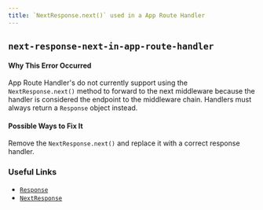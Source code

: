 ```yaml
---
title: `NextResponse.next()` used in a App Route Handler
---
```


## `next-response-next-in-app-route-handler`

#### Why This Error Occurred

App Route Handler's do not currently support using the `NextResponse.next()` method to forward to the next middleware because the handler is considered the endpoint to the middleware chain. Handlers must always return a `Response` object instead.

#### Possible Ways to Fix It

Remove the `NextResponse.next()` and replace it with a correct response handler.

### Useful Links

- [`Response`](https://developer.mozilla.org/en-US/docs/Web/API/Response)
- [`NextResponse`](https://nextjs.org/docs/api-reference/next/server#nextresponse)
